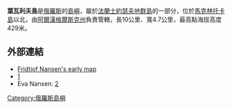 '''葉瓦利夫島'''是[[俄羅斯|俄羅斯]]的[[島嶼|島嶼]]，屬於[[法蘭士約瑟夫地群島|法蘭士約瑟夫地群島]]的一部分，位於[[馬克林托卡島|馬克林托卡島]]以北，由[[阿爾漢格爾斯克州|阿爾漢格爾斯克州]]負責管轄，長10公里、寬4.7公里，最高點海拔高度429米。

{{coord|81|38|N|63|06|E|display=title|region:RU_type:isle_source:GNS-enwiki}}

==外部連結==
*[http://ccnmtl.columbia.edu/projects/poles/mapslides/nansen/ Fridtjof Nansen's early map] {{WebCite|url=https://www.webcitation.org/66x6194SU?url=http://ccnmtl.columbia.edu/projects/poles/mapslides/nansen/ |date=20120415215728 |dateformat=iso }}
*[http://islands.unep.ch/CEO.htm] {{Wayback|url=http://islands.unep.ch/CEO.htm |date=20131125062100 }}
*Eva Nansen: [https://web.archive.org/web/20110724022111/http://forum.pravda.ru/index.php?showtopic=636&st=20] 


[[Category:俄羅斯島嶼|Category:俄羅斯島嶼]]
{{Russia-geo-stub}}